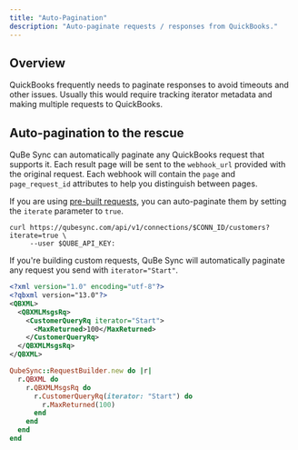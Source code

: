 ```yaml
---
title: "Auto-Pagination"
description: "Auto-paginate requests / responses from QuickBooks."
---
```


## Overview

QuickBooks frequently needs to paginate responses to avoid timeouts and other issues. Usually this would require tracking iterator metadata and making multiple requests to QuickBooks.

## Auto-pagination to the rescue

QuBe Sync can automatically paginate any QuickBooks request that supports it. Each result page will be sent to the `webhook_url` provided with the original request. Each webhook will contain the `page` and `page_request_id` attributes to help you distinguish between pages.

If you are using [pre-built requests](/api-reference/pre-built-queries/query-customers), you can auto-paginate them by setting the `iterate` parameter to `true`.

<CodeGroup>

```curl curl
curl https://qubesync.com/api/v1/connections/$CONN_ID/customers?iterate=true \
     --user $QUBE_API_KEY:
```

</CodeGroup>

If you're building custom requests, QuBe Sync will automatically paginate any request you send with `iterator="Start"`.

<CodeGroup>

```xml qbxml
<?xml version="1.0" encoding="utf-8"?>
<?qbxml version="13.0"?>
<QBXML>
  <QBXMLMsgsRq>
    <CustomerQueryRq iterator="Start">
      <MaxReturned>100</MaxReturned>
    </CustomerQueryRq>
  </QBXMLMsgsRq>
</QBXML>
```


```ruby ruby
QubeSync::RequestBuilder.new do |r|
  r.QBXML do
    r.QBXMLMsgsRq do
      r.CustomerQueryRq(iterator: "Start") do
        r.MaxReturned(100)
      end
    end
  end
end
```

</CodeGroup>